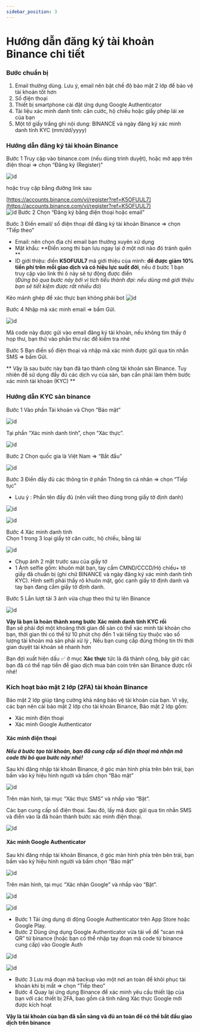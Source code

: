 ```yaml
---
sidebar_position: 3
---
```


# Hướng dẫn đăng ký tài khoản Binance chi tiết
### Bước chuẩn bị 
1. Email thường dùng. Lưu ý, email nên bật chế độ bảo mật 2 lớp để bảo vệ tài khoản tốt hơn
2. Số điện thoại
3. Thiết bị smartphone cài đặt ứng dụng Google Authenticator
4. Tài liệu xác minh danh tính: căn cước, hộ chiếu hoặc giấy phép lái xe của bạn
5. Một tờ giấy trắng ghi nội dung: BINANCE và ngày đăng ký xác minh danh tính KYC (mm/dd/yyyy)

### Hướng dẫn đăng ký tài khoản Binance

<Highlight color="#3C8D60">Bước 1</Highlight> Truy cập vào binance.com (nếu dùng trình duyệt), hoặc mở app trên điện thoại  ⇒ chọn “Đăng ký (Register)” 

![id](https://raw.githubusercontent.com/kieuchicong99/site-asset/master/docs/binance-register/home.jpg)

hoặc truy cập bằng đường link sau 

[https://accounts.binance.com/vi/register?ref=K5OFUUL7](https://accounts.binance.com/vi/register?ref=K5OFUUL7) <br/>
![id](https://raw.githubusercontent.com/kieuchicong99/site-asset/master/docs/binance-register/form-register.png)
<Highlight color="#3C8D60">Bước 2</Highlight> Chọn “Đăng ký bằng điện thoại hoặc email” <br/>


<Highlight color="#3C8D60">Bước 3</Highlight> Điền email/ số điện thoại để đăng ký tài khoản Binance ⇒ chọn “Tiếp theo” <br/>

+ Email: nên chọn địa chỉ email bạn thường xuyên xử dụng 
+ Mật khẩu: **Điền xong thì bạn lưu ngay lại ở một nơi nào đó tránh quên **
+ ID giới thiệu: điền **K5OFUUL7** mã giới thiệu của mình: **để được giảm 10% tiền phí trên mỗi giao dịch và có hiệu lực suốt đời**, 
nếu ở bước 1 bạn truy cập vào link thì ô này sẽ tự động được điền <br/> 
(*Đừng bỏ qua bước này bởi vì tích tiểu thành đại: nếu dùng mã giới thiệu bạn sẽ tiết kiệm được rất nhiều đó*)

Kéo mảnh ghép để xác thực bạn không phải bot 
![id](https://raw.githubusercontent.com/kieuchicong99/site-asset/master/docs/binance-register/manh-ghep.jpg)

<Highlight color="#3C8D60">Bước 4</Highlight> Nhập mã xác minh email ⇒ bấm Gửi.

![id](https://raw.githubusercontent.com/kieuchicong99/site-asset/master/docs/binance-register/lay-ma-xac-nhan-mail.jpg)

Mã code này được gửi vào email đăng ký tài khoản, nếu không tìm thấy ở họp thư, bạn thử vào phần thư rác để kiểm tra nhé 

<Highlight color="#3C8D60">Bước 5</Highlight> Bạn điền số điện thoại và nhập mã xác minh được gửi qua tin nhắn SMS ⇒ bấm Gửi.

** Vậy là sau bước này bạn đã tạo thành công tài khoản sàn Binance. Tuy nhiên để sử dụng đầy đủ các dịch vụ của sàn, bạn cần phải làm thêm bước xác minh tài khoản (KYC) **

### Hướng dẫn KYC sàn binance 
<Highlight color="#3C8D60">Bước 1</Highlight> Vào phần Tài khoản và  Chọn “Bảo mật” 

![id](https://raw.githubusercontent.com/kieuchicong99/site-asset/master/docs/binance-register/chon-bao-mat.png)

Tại phần “Xác minh danh tính”, chọn “Xác thực”.  

![id](https://raw.githubusercontent.com/kieuchicong99/site-asset/master/docs/binance-register/chon-xac-minh.jpg)

<Highlight color="#3C8D60">Bước 2</Highlight> Chọn quốc gia là Việt Nam ⇒ “Bắt đầu”  <br/>

![id](https://raw.githubusercontent.com/kieuchicong99/site-asset/master/docs/binance-register/vung-lanh-tho.jpg)

<Highlight color="#3C8D60">Bước 3</Highlight> Điền đầy đủ các thông tin ở phần Thông tin cá nhân ⇒ chọn “Tiếp tục”

+ Lưu ý : Phần tên đầy đủ (nên viết theo đúng trong giấy tờ định danh)

![id](https://raw.githubusercontent.com/kieuchicong99/site-asset/master/docs/binance-register/thong-tin-ca-nhan.jpg)

![id](https://raw.githubusercontent.com/kieuchicong99/site-asset/master/docs/binance-register/dia-chi-cu-tru.jpg)

<Highlight color="#3C8D60">Bước 4</Highlight> Xác minh danh tính<br/>
Chọn 1 trong 3 loại giấy tờ căn cước, hộ chiếu, bằng lái

![id](https://raw.githubusercontent.com/kieuchicong99/site-asset/master/docs/binance-register/chon-loai-giay-to.jpg)


+ Chụp ảnh 2 mặt trước sau của  giấy tờ
+ 1 Ảnh selfie gồm: khuôn mặt bạn, tay cầm CMND/CCCD/Hộ chiếu+ tờ giấy đã chuẩn bị (ghi chữ BINANCE và ngày đăng ký xác minh danh tính KYC). Hình selfi phải thấy rõ khuôn mặt, góc cạnh giấy tờ định danh và tay bạn đang cầm giấy tờ định danh. <br/>

<Highlight color="#3C8D60">Bước 5</Highlight> Lần lượt tải 3 ảnh vừa chụp theo thứ tự lên Binance <br/>

![id](https://raw.githubusercontent.com/kieuchicong99/site-asset/master/docs/binance-register/up_anh_giay_to_tuy_than.jpg)

**Vậy là bạn là hoàn thành xong bước Xác minh danh tính KYC rồi**<br/> 
Bạn sẽ phải đợi một khoảng thời gian để sàn có thể xác minh tài khoản cho bạn, thời gian thì có thể từ 10 phút cho đến 1 vài tiếng tùy thuộc vào số lượng tài khoản mà sản phải xử lý ,
Nếu bạn cung cấp đúng thông tin thì thời gian duyệt tài khoản sẽ nhanh hơn <br/>

Bạn đợi xuất hiện dấu ✅ ở mục **Xác thực** tức là đã thành công, bây giờ các bạn đã có thể nạp tiền để giao dịch mua bán coin trên sàn Binance được rồi nhé!

### Kích hoạt bảo mật 2 lớp (2FA) tài khoản Binance  
Bảo mật 2 lớp giúp tăng cường khả năng bảo vệ tài khoản của bạn. Vì vậy, các bạn nên cài bảo mật 2 lớp cho tài khoản Binance, Bảo mật 2 lớp gồm:

+ Xác minh điện thoại
+ Xác minh Google Authenticator  

#### Xác minh điện thoại
***Nếu ở bước tạo tài khoản, bạn đã cung cấp số điện thoại mà nhận mã code thì bỏ qua bước này nhé!***

Sau khi đăng nhập tài khoản Binance, ở góc màn hình phía trên bên trái, bạn bấm vào ký hiệu hình người và bấm chọn “Bảo mật” 

![id](https://raw.githubusercontent.com/kieuchicong99/site-asset/master/docs/binance-register/chon-bao-mat.png)

Trên màn hình, tại mục “Xác thực SMS” và nhấp vào “Bật”.

Các bạn cung cấp số điện thọai. Sau đó, lấy mã được gửi qua tin nhắn SMS và điền vào là đã hoàn thành bước xác minh điện thoại.

![id](https://raw.githubusercontent.com/kieuchicong99/site-asset/master/docs/binance-register/bat-xac-minh-dt.jpg)

#### Xác minh Google Authenticator
Sau khi đăng nhập tài khoản Binance, ở góc màn hình phía trên bên trái, bạn bấm vào ký hiệu hình người và bấm chọn “Bảo mật” 

![id](https://raw.githubusercontent.com/kieuchicong99/site-asset/master/docs/binance-register/chon-bao-mat.png)

Trên màn hình, tại mục “Xác nhận Google” và nhấp vào “Bật”.

![id](https://raw.githubusercontent.com/kieuchicong99/site-asset/master/docs/binance-register/chon-bao-mat-ga.png)

![id](https://raw.githubusercontent.com/kieuchicong99/site-asset/master/docs/binance-register/bat-xac-minh-ga.jpg)


+ <Highlight color="#3C8D60">Bước 1</Highlight> Tải ứng dụng di động Google Authenticator trên App Store hoặc Google Play.
+ <Highlight color="#3C8D60">Bước 2</Highlight> Dùng ứng dụng Google Authenticator vừa tải về để “scan mã QR” từ binance  (hoặc bạn có thể nhập tay đoạn mã code từ binance cung cấp) vào  Google Auth

![id](https://raw.githubusercontent.com/kieuchicong99/site-asset/master/docs/binance-register/quet-ma-qr.png)

![id](https://raw.githubusercontent.com/kieuchicong99/site-asset/master/docs/binance-register/app-ga.jpg)


+ <Highlight color="#3C8D60">Bước 3</Highlight> Lưu mã đoạn mã backup vào một nơi an toàn để khôi phục tài khoản khi bị mất ⇒ chọn “Tiếp theo” 
+ <Highlight color="#3C8D60">Bước 4</Highlight> Quay lại ứng dụng Binance để xác minh yêu cầu thiết lập của bạn với các thiết bị 2FA, bao gồm cả tính năng Xác thực Google mới được kích hoạt
 

**Vậy là tài khoản của bạn đã sẵn sàng và đủ an toàn để có thể bắt đầu giao dịch trên binance** 

